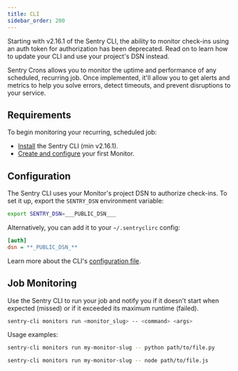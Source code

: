 ```yaml
---
title: CLI
sidebar_order: 200
---
```


<Include name="beta-alert-crons.mdx" />

<Alert level="note" title="Deprecation Notice">

Starting with v2.16.1 of the Sentry CLI, the ability to monitor check-ins using an auth token for authorization has been deprecated. Read on to learn how to update your CLI and use your project's DSN instead.

</Alert>

Sentry Crons allows you to monitor the uptime and performance of any scheduled, recurring job. Once implemented, it'll allow you to get alerts and metrics to help you solve errors, detect timeouts, and prevent disruptions to your service.

## Requirements

To begin monitoring your recurring, scheduled job:

- [Install](/product/cli/installation) the Sentry CLI (min v2.16.1).
- [Create and configure](https://sentry.io/crons/create/) your first Monitor.

## Configuration

The Sentry CLI uses your Monitor's project DSN to authorize check-ins. To set it up, export the `SENTRY_DSN` environment variable:

```bash
export SENTRY_DSN=___PUBLIC_DSN___
```

Alternatively, you can add it to your `~/.sentryclirc` config:

```ini {filename:~/.sentryclirc}
[auth]
dsn = **_PUBLIC_DSN_**

````

Learn more about the CLI's [configuration file](/product/cli/configuration#configuration-file).

## Job Monitoring

Use the Sentry CLI to run your job and notify you if it doesn't start when expected (missed) or if it exceeded its maximum runtime (failed).

```bash {tabTitle: CLI}
sentry-cli monitors run <monitor_slug> -- <command> <args>
````

Usage examples:

```bash {tabTitle: Python}
sentry-cli monitors run my-monitor-slug -- python path/to/file.py
```

```bash {tabTitle: Node.JS}
sentry-cli monitors run my-monitor-slug -- node path/to/file.js
```
